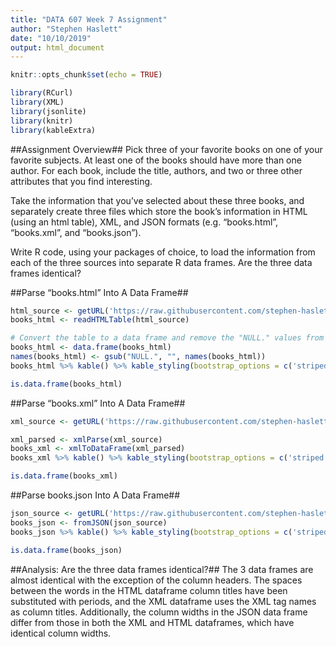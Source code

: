 ```yaml
---
title: "DATA 607 Week 7 Assignment"
author: "Stephen Haslett"
date: "10/10/2019"
output: html_document
---
```


<style>
  table {
    margin-top: 30px !important;
    margin-bottom: 50px !important;
  }
  
  #analysis-are-the-three-data-frames-identical {
    margin-bottom: 80px !important;
  }
</style>

```r
knitr::opts_chunk$set(echo = TRUE)
```

```r
library(RCurl)
library(XML)
library(jsonlite)
library(knitr)
library(kableExtra)
```


##Assignment Overview##
Pick three of your favorite books on one of your favorite subjects. At least one of the books should have more than one author. For each book, include the title, authors, and two or three other attributes that you find interesting.

Take the information that you’ve selected about these three books, and separately create three files which store the book’s information in HTML (using an html table), XML, and JSON formats (e.g. “books.html”, “books.xml”, and “books.json”).

Write R code, using your packages of choice, to load the information from each of the three sources into separate R data frames. Are the three data frames identical?


##Parse "books.html" Into A Data Frame##
```r
html_source <- getURL('https://raw.githubusercontent.com/stephen-haslett/data-607/master/week_seven_assignment/books.html')
books_html <- readHTMLTable(html_source)

# Convert the table to a data frame and remove the "NULL." values from the column titles.
books_html <- data.frame(books_html)
names(books_html) <- gsub("NULL.", "", names(books_html))
books_html %>% kable() %>% kable_styling(bootstrap_options = c('striped', 'bordered')) %>% row_spec(1:3, color = "black")
```


```r
is.data.frame(books_html)
```


##Parse "books.xml" Into A Data Frame##
```r
xml_source <- getURL('https://raw.githubusercontent.com/stephen-haslett/data-607/master/week_seven_assignment/books.xml')

xml_parsed <- xmlParse(xml_source)
books_xml <- xmlToDataFrame(xml_parsed)
books_xml %>% kable() %>% kable_styling(bootstrap_options = c('striped', 'bordered')) %>% row_spec(1:3, color = "black")
```


```r
is.data.frame(books_xml)
```

##Parse books.json Into A Data Frame##
```r
json_source <- getURL('https://raw.githubusercontent.com/stephen-haslett/data-607/master/week_seven_assignment/books.json')
books_json <- fromJSON(json_source)
books_json %>% kable() %>% kable_styling(bootstrap_options = c('striped', 'bordered')) %>% row_spec(1:3, color = "black")
```


```r
is.data.frame(books_json)
```


##Analysis: Are the three data frames identical?##
The 3 data frames are almost identical with the exception of the column headers. The spaces between the words in the HTML dataframe column titles have been substituted with periods, and the XML dataframe uses the XML tag names as column titles. Additionally, the column widths in the JSON data frame differ from those in both the XML and HTML dataframes, which have identical column widths.




